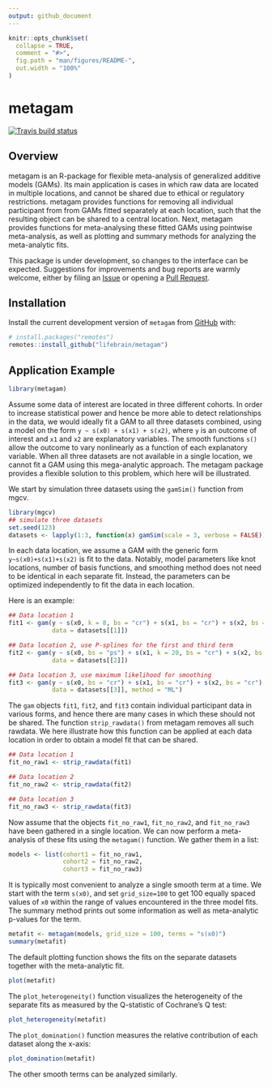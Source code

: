 ```yaml
---
output: github_document
---
```


<!-- README.md is generated from README.Rmd. Please edit that file -->

```r
knitr::opts_chunk$set(
  collapse = TRUE,
  comment = "#>",
  fig.path = "man/figures/README-",
  out.width = "100%"
)
```

# metagam

<!-- badges: start -->
[![Travis build status](https://travis-ci.org/lifebrain/metagam.svg?branch=master)](https://travis-ci.org/lifebrain/metagam)
<!-- badges: end -->


## Overview

metagam is an R-package for flexible meta-analysis of generalized additive models (GAMs). Its main application is cases in which raw data are located in multiple locations, and cannot be shared due to ethical or regulatory restrictions. metagam provides functions for removing all individual participant from from GAMs fitted separately at each location, such that the resulting object can be shared to a central location. Next, metagam provides functions for meta-analysing these fitted GAMs using pointwise meta-analysis, as well as plotting and summary methods for analyzing the meta-analytic fits.

This package is under development, so changes to the interface can be expected. Suggestions for improvements and bug reports are warmly welcome, either by filing an [Issue](https://github.com/lifebrain/metagam/issues) or opening a [Pull Request](https://github.com/lifebrain/metagam/pulls).

## Installation

Install the current development version of `metagam` from [GitHub](https://github.com/) with:

``` r
# install.packages("remotes")
remotes::install_github("lifebrain/metagam")
```
## Application Example

```r
library(metagam)
```


Assume some data of interest are located in three different cohorts. In order to increase statistical power and hence be more able to detect relationships in the data, we would ideally fit a GAM to all three datasets combined, using a model on the form `y ~ s(x0) + s(x1) + s(x2)`, where `y` is an outcome of interest and `x1` and `x2` are explanatory variables. The smooth functions `s()` allow the outcome to vary nonlinearly as a function of each explanatory variable. When all three datasets are not available in a single location, we cannot fit a GAM using this mega-analytic approach. The metagam package provides a flexible solution to this problem, which here will be illustrated.

We start by simulation three datasets using the `gamSim()` function from mgcv.

```r
library(mgcv)
## simulate three datasets
set.seed(123)
datasets <- lapply(1:3, function(x) gamSim(scale = 3, verbose = FALSE))
```

In each data location, we assume a GAM with the generic form `y~s(x0)+s(x1)+s(x2)` is fit to the data. Notably, model parameters like knot locations, number of basis functions, and smoothing method does not need to be identical in each separate fit. Instead, the parameters can be optimized independently to fit the data in each location.

Here is an example:

```r
## Data location 1
fit1 <- gam(y ~ s(x0, k = 8, bs = "cr") + s(x1, bs = "cr") + s(x2, bs = "cr"), 
            data = datasets[[1]])

## Data location 2, use P-splines for the first and third term
fit2 <- gam(y ~ s(x0, bs = "ps") + s(x1, k = 20, bs = "cr") + s(x2, bs = "bs"), 
            data = datasets[[2]])

## Data location 3, use maximum likelihood for smoothing
fit3 <- gam(y ~ s(x0, bs = "cr") + s(x1, bs = "cr") + s(x2, bs = "cr"), 
            data = datasets[[3]], method = "ML")
```

The `gam` objects `fit1`, `fit2`, and `fit3` contain individual participant data in various forms, and hence there are many cases in which these should not be shared. The function `strip_rawdata()` from metagam removes all such rawdata. We here illustrate how this function can be applied at each data location in order to obtain a model fit that can be shared.

```r
## Data location 1
fit_no_raw1 <- strip_rawdata(fit1)

## Data location 2
fit_no_raw2 <- strip_rawdata(fit2)

## Data location 3
fit_no_raw3 <- strip_rawdata(fit3)
```

Now assume that the objects `fit_no_raw1`, `fit_no_raw2`, and `fit_no_raw3` have been gathered in a single location. We can now perform a meta-analysis of these fits using the `metagam()` function. We gather them in a list:

```r
models <- list(cohort1 = fit_no_raw1, 
               cohort2 = fit_no_raw2, 
               cohort3 = fit_no_raw3)
```


It is typically most convenient to analyze a single smooth term at a time. We start with the term `s(x0)`, and set `grid_size=100` to get 100 equally spaced values of `x0` within the range of values encountered in the three model fits. The summary method prints out some information as well as meta-analytic p-values for the term.

```r
metafit <- metagam(models, grid_size = 100, terms = "s(x0)")
summary(metafit)
```

The default plotting function shows the fits on the separate datasets together with the meta-analytic fit.

```r
plot(metafit)
```

The `plot_heterogeneity()` function visualizes the heterogeneity of the separate fits as measured by the Q-statistic of Cochrane's Q test:

```r
plot_heterogeneity(metafit)
```


The `plot_domination()` function measures the relative contribution of each dataset along the x-axis:

```r
plot_domination(metafit)
```

The other smooth terms can be analyzed similarly.
